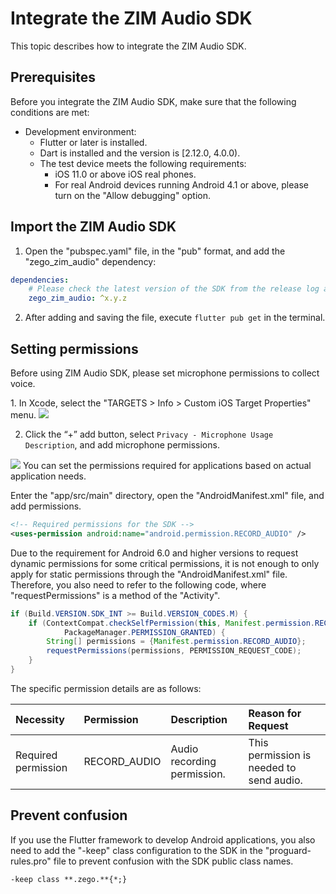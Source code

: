 # Integrate the ZIM Audio SDK


This topic describes how to integrate the ZIM Audio SDK.


## Prerequisites

Before you integrate the ZIM Audio SDK, make sure that the following conditions are met:
- Development environment:
    - Flutter or later is installed.
    - Dart is installed and the version is [2.12.0, 4.0.0).
    - The test device meets the following requirements:
        - iOS 11.0 or above iOS real phones.
        - For real Android devices running Android 4.1 or above, please turn on the "Allow debugging" option.

##  Import the ZIM Audio SDK

1. Open the "pubspec.yaml" file, in the "pub" format, and add the "zego_zim_audio" dependency:

```yaml
dependencies:
    # Please check the latest version of the SDK from the release log and modify x.y.z to the specific version number.
    zego_zim_audio: ^x.y.z
```

2. After adding and saving the file, execute `flutter pub get` in the terminal.

## Setting permissions

Before using ZIM Audio SDK, please set microphone permissions to collect voice.

<Tabs>
<Tab title="iOS">
1. In Xcode, select the "TARGETS > Info > Custom iOS Target Properties" menu.
<Frame width="512" height="auto" caption=""><img src="https://storage.zego.im/sdk-doc/Pics/ZIM/ZIMAudio/add_property_audio.jpeg" /></Frame>

2. Click the “+” add button, select `Privacy - Microphone Usage Description`, and add microphone permissions.
<Frame width="512" height="auto" caption=""><img src="https://storage.zego.im/sdk-doc/Pics/ZIM/ZIMAudio/addition_done.jpeg" /></Frame>
</Tab>
<Tab title="Android">
You can set the permissions required for applications based on actual application needs.

Enter the "app/src/main" directory, open the "AndroidManifest.xml" file, and add permissions.

```xml
<!-- Required permissions for the SDK -->
<uses-permission android:name="android.permission.RECORD_AUDIO" />
```

<Warning title="Warning">
Due to the requirement for Android 6.0 and higher versions to request dynamic permissions for some critical permissions, it is not enough to only apply for static permissions through the "AndroidManifest.xml" file. Therefore, you also need to refer to the following code, where "requestPermissions" is a method of the "Activity".
</Warning>

```java
if (Build.VERSION.SDK_INT >= Build.VERSION_CODES.M) {
    if (ContextCompat.checkSelfPermission(this, Manifest.permission.RECORD_AUDIO) !=
            PackageManager.PERMISSION_GRANTED) {
        String[] permissions = {Manifest.permission.RECORD_AUDIO};
        requestPermissions(permissions, PERMISSION_REQUEST_CODE);
    }
}
```

The specific permission details are as follows:

| Necessity           | Permission   | Description                 | Reason for Request                       |
| :------------------ | :----------- | :-------------------------- | :--------------------------------------- |
| Required permission | RECORD_AUDIO | Audio recording permission. | This permission is needed to send audio. |

</Tab>
</Tabs>

## Prevent confusion

If you use the Flutter framework to develop Android applications, you also need to add the "-keep" class configuration to the SDK in the "proguard-rules.pro" file to prevent confusion with the SDK public class names.

```txt
-keep class **.zego.**{*;}
```
